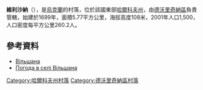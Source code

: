 {{coord|49|47|1|N|37|47|48|E|scale:100000_region:UA|display=title}}

'''維利沙納'''（{{lang-uk|Вільшана}}），是[[烏克蘭|烏克蘭]]的村落，位於該國東部[[哈爾科夫州|哈爾科夫州]]，由[[德沃里奇納區|德沃里奇納區]]負責管轄，始建於1699年，面積5.77平方公里，海拔高度108米，2001年人口1,500，人口密度每平方公里260.2人。

==參考資料==
* [http://w1.c1.rada.gov.ua/pls/z7502/A005?rdat1=09.01.2009&rf7571=32853 Вільшана]{{dead link|date=2018年4月 |bot=InternetArchiveBot |fix-attempted=yes }}
* [http://weather.in.ua/ua/har'kovskaja/4067 Погода в селі Вільшана] {{Wayback|url=http://weather.in.ua/ua/har'kovskaja/4067 |date=20160323023738 }}

{{DEFAULTSORT:Вільшана}}
[[Category:哈爾科夫州村落|Category:哈爾科夫州村落]]
[[Category:德沃里奇納區村落|Category:德沃里奇納區村落]]


{{Kharkiv-geo-stub}}
